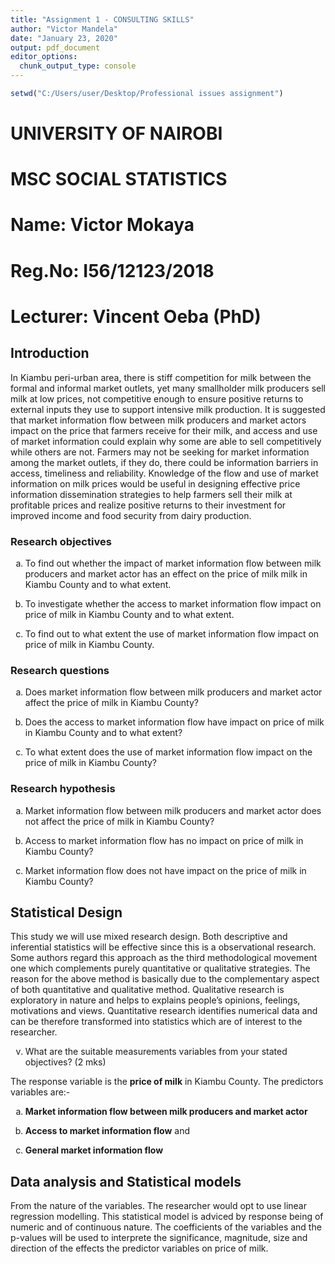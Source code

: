 ---
title: "Assignment 1 - CONSULTING SKILLS"
author: "Victor Mandela"
date: "January 23, 2020"
output: pdf_document
editor_options: 
  chunk_output_type: console
---

```{r include=FALSE}
setwd("C:/Users/user/Desktop/Professional issues assignment")
```


# UNIVERSITY OF NAIROBI

# MSC SOCIAL STATISTICS

# Name: Victor Mokaya

# Reg.No: I56/12123/2018

# Lecturer: Vincent Oeba (PhD)

## Introduction

In Kiambu peri-urban area, there is stiff competition for milk between the formal and informal market outlets, yet many smallholder milk producers sell milk at low prices, not competitive enough to ensure positive returns to external inputs they use to support intensive milk production. It is suggested that market information flow between milk producers and market actors impact on the price that farmers receive for their milk, and access and use of market information could explain why some are able to sell competitively while others are not. Farmers may not be seeking for market information among the market outlets, if they do, there could be information barriers in access, timeliness and reliability. Knowledge of the flow and use of market information on milk prices would be useful in designing effective price information dissemination strategies to help farmers sell their milk at profitable prices and realize positive returns to their investment for improved income and food security from dairy production.

### Research objectives

a)  To find out whether the impact of market information flow between milk producers and market actor has an effect on the price of milk milk in Kiambu County and to what extent.

b)  To investigate whether the access to market information flow impact on price of milk in Kiambu County and to what extent.

c)  To find out to what extent the use of market information flow impact on price of milk in Kiambu County.

### Research questions

a)  Does market information flow between milk producers and market actor affect the price of milk in Kiambu County?

b)  Does the access to market information flow have impact on price of milk in Kiambu County and to what extent?

c)  To what extent does the use of market information flow impact on the price of milk in Kiambu County?

### Research hypothesis

a)  Market information flow between milk producers and market actor does not affect the price of milk in Kiambu County?

b)  Access to market information flow has no impact on price of milk in Kiambu County?

c)  Market information flow does not have impact on the price of milk in Kiambu County?


## Statistical Design

This study we will use mixed research design. Both descriptive and inferential statistics will be effective since this is a observational research. Some authors regard this approach as the third methodological movement one which complements purely quantitative or qualitative strategies. The reason for the above method is basically due to the complementary aspect of both quantitative and qualitative method. Qualitative research is exploratory in nature and helps to explains people's opinions, feelings, motivations and views. Quantitative research identifies numerical data and can be therefore transformed into statistics which are of interest to the researcher.


v)	What are the suitable measurements variables from your stated objectives? (2 mks)

The response variable is the **price of milk** in Kiambu County. The predictors variables are:-

a) **Market information flow between milk producers and market actor**

b) **Access to market information flow** and

c) **General market information flow**

## Data analysis and Statistical models

From the nature of the variables. The researcher would opt to use linear regression modelling. This statistical model is adviced by response being of numeric and of continuous nature. The coefficients of the variables and the p-values will be used to interprete the significance, magnitude, size and direction of the effects the predictor variables on price of milk.

